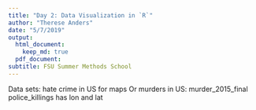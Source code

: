 ```yaml
---
title: "Day 2: Data Visualization in `R`"
author: "Therese Anders"
date: "5/7/2019"
output:
  html_document:
    keep_md: true
  pdf_document:
subtitle: FSU Summer Methods School
---
```


Data sets: hate crime in US for maps
Or murders in US: murder_2015_final
police_killings has lon and lat